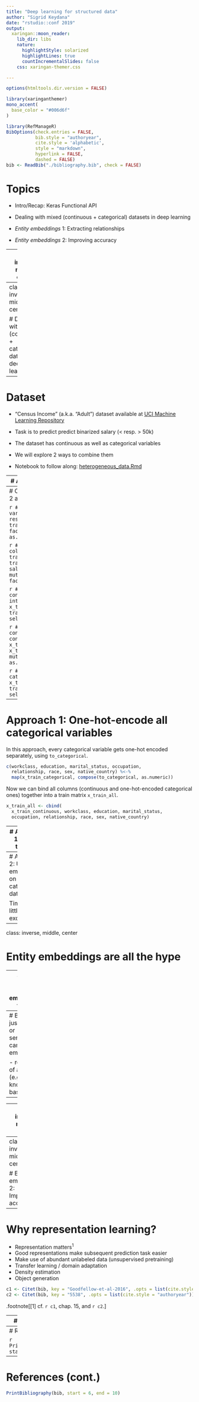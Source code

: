 ```yaml
---
title: "Deep learning for structured data"
author: "Sigrid Keydana"
date: "rstudio::conf 2019"
output:
  xaringan::moon_reader:
    lib_dir: libs
    nature:
      highlightStyle: solarized
      highlightLines: true
      countIncrementalSlides: false
    css: xaringan-themer.css

---
```


```r
options(htmltools.dir.version = FALSE)
```

```r
library(xaringanthemer)
mono_accent(
  base_color = "#006d6f"
)
```

```r
library(RefManageR)
BibOptions(check.entries = FALSE, 
           bib.style = "authoryear", 
           cite.style = 'alphabetic', 
           style = "markdown",
           hyperlink = FALSE, 
           dashed = FALSE)
bib <- ReadBib("./bibliography.bib", check = FALSE)
```

# Topics

- Intro/Recap: Keras Functional API

- Dealing with mixed (continuous + categorical) datasets in deep learning

- _Entity embeddings_ 1: Extracting relationships

- _Entity embeddings_ 2: Improving accuracy



---
class: inverse, middle, center

# Intro/Recap: Keras Functional API


---
class: inverse, middle, center

# Dealing with mixed (continuous + categorical) datasets in deep learning

---

# Dataset

- "Census Income" (a.k.a. "Adult") dataset available at [UCI Machine Learning Repository](http://mlr.cs.umass.edu/ml/datasets/Census+Income)

- Task is to predict predict binarized salary (< resp. > 50k)

- The dataset has continuous as well as categorical variables

- We will explore 2 ways to combine them

- Notebook to follow along: [heterogeneous_data.Rmd](../notebooks/heterogeneous_data.Rmd)


---
# A glimpse at the data

```
Observations: 32,561
Variables: 15
$ age            <int> 39, 50, 38, 53, 28, 37, 49, 52, 31, 42, 37, 30,...
$ workclass      <chr> "State-gov", "Self-emp-not-inc", "Private", "Pr...
$ fnlwgt         <int> 77516, 83311, 215646, 234721, 338409, 284582, 1...
$ education      <chr> "Bachelors", "Bachelors", "HS-grad", "11th", "B...
$ education_num  <int> 13, 13, 9, 7, 13, 14, 5, 9, 14, 13, 10, 13, 13,...
$ marital_status <chr> "Never-married", "Married-civ-spouse", "Divorce...
$ occupation     <chr> "Adm-clerical", "Exec-managerial", "Handlers-cl...
$ relationship   <chr> "Not-in-family", "Husband", "Not-in-family", "H...
$ race           <chr> "White", "White", "White", "Black", "Black", "W...
$ sex            <chr> "Male", "Male", "Male", "Male", "Female", "Fema...
$ capital_gain   <int> 2174, 0, 0, 0, 0, 0, 0, 0, 14084, 5178, 0, 0, 0...
$ capital_loss   <int> 0, 0, 0, 0, 0, 0, 0, 0, 0, 0, 0, 0, 0, 0, 0, 0,...
$ hours_per_week <int> 40, 13, 40, 40, 40, 40, 16, 45, 50, 40, 80, 40,...
$ native_country <chr> "United-States", "United-States", "United-State...
$ salary         <chr> "<=50K", "<=50K", "<=50K", "<=50K", "<=50K", "<...
```

---
# Common actions for all 2 approaches 


```r
# convert target variable to values 0 resp. 1
y_train <- train_data$salary %>% factor() %>% as.numeric() - 1
```

```r
# convert character columns to factors
train_data <- train_data %>%
  select(-salary) %>%
  mutate_if(is.character, factor)
```

```r
# Isolate the continuous variables into a new dataset
x_train_continuous <- train_data %>% select_if(is.numeric)
```

```r
# Scale all continuous data and convert to matrix
x_train_continuous <- x_train_continuous %>%
  mutate_all(scale) %>% as.matrix()
```


```r
# Also isolate categorical data
x_train_categorical <- train_data %>% select_if(is.factor)  
```


---
# Approach 1: One-hot-encode all categorical variables

In this approach, every categorical variable gets one-hot encoded separately, using `to_categorical`.

```r
c(workclass, education, marital_status, occupation,
  relationship, race, sex, native_country) %<-%
  map(x_train_categorical, compose(to_categorical, as.numeric))
```

Now we can bind all columns (continuous and one-hot-encoded categorical ones) together into a train matrix `x_train_all`.

```r
x_train_all <- cbind(
  x_train_continuous, workclass, education, marital_status,
  occupation, relationship, race, sex, native_country)
```


---
# Approach 1: Model training

Please go ahead and run the model for approach 1.
Note the resulting accuracy on the validation set.

---
# Approach 2: Use embeddings on categorical data

Time for a little excursion...

---
class: inverse, middle, center

# Entity embeddings are all the hype

---
# Most people know embeddings for this

(or something like this)

![](images/mikolov.png)


---
# But not just words or sentences can be embedded...

- relations of all kinds (e.g., in knowledge bases)
- 

---
class: inverse, middle, center

# Entity embeddings 1: Extracting relationships

---
class: inverse, middle, center

# Entity embeddings 2: Improving accuracy




---

# Why representation learning?

- Representation matters<sup>1</sup>
- Good representations make subsequent prediction task easier 
- Make use of abundant unlabeled data (unsupervised pretraining)
- Transfer learning / domain adaptation
- Density estimation
- Object generation


```r
c1 <- Citet(bib, key = "Goodfellow-et-al-2016", .opts = list(cite.style = "authoryear"))
c2 <- Citet(bib, key = "5538", .opts = list(cite.style = "authoryear"))
```

.footnote[[1] cf. `r c1`, chap. 15, and `r c2`.]

---
# Wrapup/feedback



---
# References

```r
PrintBibliography(bib, start = 1, end = 5)
```

---
# References (cont.)

```r
PrintBibliography(bib, start = 6, end = 10)
```
